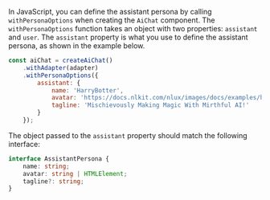 In JavaScript, you can define the assistant persona by calling `withPersonaOptions` when creating the `AiChat` component.
The `withPersonaOptions` function takes an object with two properties: `assistant` and `user`. The `assistant` property is
what you use to define the assistant persona, as shown in the example below.

```javascript
const aiChat = createAiChat()
    .withAdapter(adapter)
    .withPersonaOptions({
        assistant: {
            name: 'HarryBotter',
            avatar: 'https://docs.nlkit.com/nlux/images/docs/examples/harry-botter.png',
            tagline: 'Mischievously Making Magic With Mirthful AI!'
        }
    });
```

The object passed to the `assistant` property should match the following interface:

```typescript
interface AssistantPersona {
    name: string;
    avatar: string | HTMLElement;
    tagline?: string;
}
```
